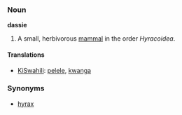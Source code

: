 ===Noun===
'''dassie'''

# A small, herbivorous [[mammal]] in the order ''Hyracoidea''.

====Translations====
*[[KiSwahili]]: [[pelele]], [[kwanga]]

===Synonyms===
*[[hyrax]]